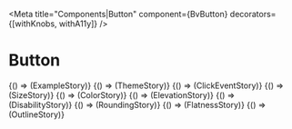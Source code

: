 

<Meta
  title="Components|Button"
  component={BvButton}
  decorators={[withKnobs, withA11y]}
/>

# Button

<Props of={BvButton} />

<Preview>
  <Story name="Example">
    {() => (ExampleStory)}
  </Story>
</Preview>

<Preview>
  <Story name="Theme">
    {() => (ThemeStory)}
  </Story>
</Preview>

<Preview>
  <Story name="Click event">
    {() => (ClickEventStory)}
  </Story>
</Preview>

<Preview>
  <Story name="Size">
    {() => (SizeStory)}
  </Story>
</Preview>

<Preview>
  <Story name="Color">
    {() => (ColorStory)}
  </Story>
</Preview>

<Preview>
  <Story name="Elevation">
    {() => (ElevationStory)}
  </Story>
</Preview>

<Preview>
  <Story name="Disability">
    {() => (DisabilityStory)}
  </Story>
</Preview>

<Preview>
  <Story name="Rounding">
    {() => (RoundingStory)}
  </Story>
</Preview>

<Preview>
  <Story name="Flatness">
    {() => (FlatnessStory)}
  </Story>
</Preview>

<Preview>
  <Story name="Outline">
    {() => (OutlineStory)}
  </Story>
</Preview>
